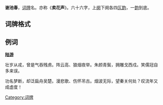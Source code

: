 '''谢池春'''，[[词牌|词牌]]名。亦称《'''卖花声'''》。六十六字，上[[阕|阕]]下阕各四[[仄韵|仄韵]]，一[[韵|韵]]到底。

== 词牌格式 ==
{{平仄|
[仄]仄平平，[仄]仄[仄]平平仄。仄平平、平平仄仄。[平]平[平]仄，仄平平平仄（上三下二）。仄平平、仄平平仄。

平平[仄]仄，[仄]仄[仄]平平仄。仄平平、平平仄仄。[平]平[平]仄，仄平平平仄（上三下二）。仄平平、仄平平仄。 }}

== 例词 ==
'''[[陆游|陆游]]'''

壮岁从戎，曾是气吞残虏。阵云高、狼烟夜举。朱颜青鬓，拥雕戈西戍。笑儒冠自多来误。

功名梦断，却泛扁舟吴楚。漫悲歌、伤怀吊古。烟波无际，望秦关何处？叹流年又成虚度！


{{詞牌}}
[[Category:词牌|Category:词牌]]